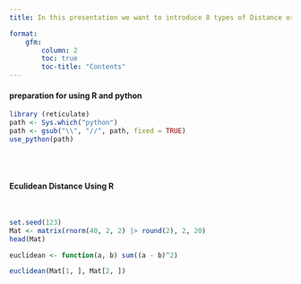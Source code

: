 ```yaml
---
title: In this presentation we want to introduce 8 types of Distance or Similarity that Using in Clustering.

format:
    gfm: 
        column: 2
        toc: true
        toc-title: "Contents"
---
```




#### preparation for using R and python 

```r
library (reticulate)
path <- Sys.which("python")
path <- gsub("\\", "//", path, fixed = TRUE)
use_python(path)

```


<br><br>


#### Eculidean Distance Using R
<br>

```r

set.seed(123)
Mat <- matrix(rnorm(40, 2, 2) |> round(2), 2, 20)
head(Mat)

euclidean <- function(a, b) sum((a - b)^2)

euclidean(Mat[1, ], Mat[2, ])

```


